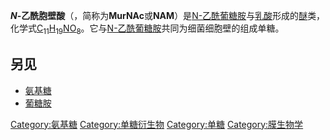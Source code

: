 {{noteTA
|G1=LS
|1=zh-hans:葡糖胺;zh-hant:葡萄糖胺
}}
{{DISPLAYTITLE:{{Lan|zh-hans=''N''-乙酰胞壁酸|zh-hant=''N''-乙醯胞壁酸}}}}
{{chembox
| NameEn=''N''-Acetylmuramic acid
| ImageFile = N-Acetylmuramic acid.svg
| ImageSize = 200 px
| IUPACName = 
| OtherNames = 
| Abbreviations = NAM；MurNAc
|Section1={{Chembox Identifiers
| CASNo_Ref = {{cascite|correct|??}}
| CASNo = 10597-89-4
| UNII_Ref = {{fdacite|changed|FDA}}
| UNII = 246FXU111L
| PubChem = 5462244
| ChemSpiderID_Ref = {{chemspidercite|changed|chemspider}}
| ChemSpiderID = 4575341
| ChEBI_Ref = {{ebicite|changed|EBI}} 
| ChEBI = 21615
| SMILES = O=C(O)[C@H](O[C@H]1[C@H](O)[C@H](OC(O)[C@@H]1NC(=O)C)CO)C
| InChI = 1/C11H19NO8/c1-4(10(16)17)19-9-7(12-5(2)14)11(18)20-6(3-13)8(9)15/h4,6-9,11,13,15,18H,3H2,1-2H3,(H,12,14)(H,16,17)/t4-,6-,7-,8-,9-,11?/m1/s1
| InChIKey = MNLRQHMNZILYPY-MKFCKLDKBR
| StdInChI_Ref = {{stdinchicite|changed|chemspider}}
| StdInChI = 1S/C11H19NO8/c1-4(10(16)17)19-9-7(12-5(2)14)11(18)20-6(3-13)8(9)15/h4,6-9,11,13,15,18H,3H2,1-2H3,(H,12,14)(H,16,17)/t4-,6-,7-,8-,9-,11?/m1/s1
| StdInChIKey_Ref = {{stdinchicite|changed|chemspider}}
| StdInChIKey = MNLRQHMNZILYPY-MKFCKLDKSA-N
  }}
|Section2 = {{Chembox Properties
|   C=11|H=19|N=1|O=8
|   MolarMass = 
|   Appearance = 
|   Density = 
|   MeltingPt = 
|   BoilingPt = 
|   Solubility = 
  }}
| Section3 = {{Chembox Hazards
|   MainHazards = 
|   FlashPt = 
|   Autoignition = 
  }}
}}

'''''N''-乙酰胞壁酸'''（{{lang-en|''N''-Acetylmuramic acid}}，简称为'''MurNAc'''或'''NAM'''）是[[N-乙酰葡糖胺|N-乙酰葡糖胺]]与[[乳酸|乳酸]]形成的[[醚|醚]]类，化学式[[碳|C]]<sub>11</sub>[[氢|H]]<sub>19</sub>[[氮|N]][[氧|O]]<sub>8</sub>。它与[[N-乙酰葡糖胺|N-乙酰葡糖胺]]共同为细菌细胞壁的组成单糖。
==另见==
*[[氨基糖|氨基糖]]
*[[葡糖胺|葡糖胺]]

{{细菌}}
[[Category:氨基糖|Category:氨基糖]]
[[Category:单糖衍生物|Category:单糖衍生物]]
[[Category:单糖|Category:单糖]]
[[Category:膜生物学|Category:膜生物学]]